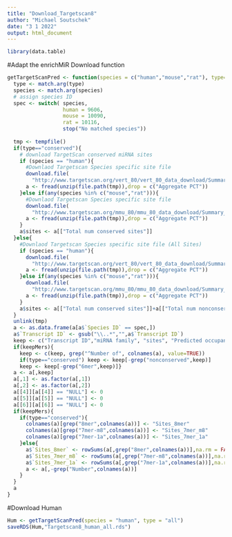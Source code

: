 ```yaml
---
title: "Download_Targetscan8"
author: "Michael Soutschek"
date: "3 1 2022"
output: html_document
---
```


```r
library(data.table)
```


#Adapt the enrichMiR Download function
```r
getTargetScanPred <- function(species = c("human","mouse","rat"), type=c("conserved","all"), keepMers=FALSE){
  type <- match.arg(type)
  species <- match.arg(species)
  # assign species ID
  spec <- switch( species,
                  human = 9606,
                  mouse = 10090,
                  rat = 10116, 
                  stop("No matched species"))
  
  tmp <- tempfile()
  if(type=="conserved"){
    # download TargetScan conserved miRNA sites
    if (species == "human"){
      #Downlaod Targetscan Species specific site file
      download.file(
        "http://www.targetscan.org/vert_80/vert_80_data_download/Summary_Counts.default_predictions.txt.zip", tmp)
      a <- fread(unzip(file.path(tmp)),drop = c("Aggregate PCT"))
    }else if(any(species %in% c("mouse","rat"))){
      #Downlaod Targetscan Species specific site file
      download.file(
        "http://www.targetscan.org/mmu_80/mmu_80_data_download/Summary_Counts.default_predictions.txt.zip", tmp)
      a <- fread(unzip(file.path(tmp)),drop = c("Aggregate PCT"))
    }
    a$sites <- a[["Total num conserved sites"]]
  }else{
    #Downlaod Targetscan Species specific site file (All Sites)
    if (species == "human"){
      download.file(
        "http://www.targetscan.org/vert_80/vert_80_data_download/Summary_Counts.all_predictions.txt.zip", tmp)
      a <- fread(unzip(file.path(tmp)),drop = c("Aggregate PCT"))
    }else if(any(species %in% c("mouse","rat"))){
      download.file(
        "http://www.targetscan.org/mmu_80/mmu_80_data_download/Summary_Counts.all_predictions.txt.zip", tmp)
      a <- fread(unzip(file.path(tmp)),drop = c("Aggregate PCT"))
    }
    a$sites <- a[["Total num conserved sites"]]+a[["Total num nonconserved sites"]]
  }
  unlink(tmp)
  a <- as.data.frame(a[a$`Species ID` == spec,])
  a$`Transcript ID` <- gsub("\\..*","",a$`Transcript ID`)
  keep <- c("Transcript ID","miRNA family", "sites", "Predicted occupancy - low miRNA","Predicted occupancy - high miRNA", "Predicted occupancy - transfected miRNA")
  if(keepMers){
    keep <- c(keep, grep("^Number of", colnames(a), value=TRUE))
    if(type=="conserved") keep <- keep[-grep("nonconserved",keep)]
    keep <- keep[-grep("6mer",keep)]}
  a <- a[,keep]
  a[,1] <- as.factor(a[,1])
  a[,2] <- as.factor(a[,2])
  a[[4]][a[[4]] == "NULL"] <- 0
  a[[5]][a[[5]] == "NULL"] <- 0
  a[[6]][a[[6]] == "NULL"] <- 0
  if(keepMers){
    if(type=="conserved"){
      colnames(a)[grep("8mer",colnames(a))] <- "Sites_8mer"
      colnames(a)[grep("7mer-m8",colnames(a))] <- "Sites_7mer_m8"
      colnames(a)[grep("7mer-1a",colnames(a))] <- "Sites_7mer_1a"
    }else{
      a$`Sites_8mer` <- rowSums(a[,grep("8mer",colnames(a))],na.rm = FALSE)
      a$`Sites_7mer_m8` <- rowSums(a[,grep("7mer-m8",colnames(a))],na.rm = FALSE)
      a$`Sites_7mer_1a` <- rowSums(a[,grep("7mer-1a",colnames(a))],na.rm = FALSE)
      a <- a[,-grep("Number",colnames(a))]
    }
  }
  a
}

```


#Download Human
```r
Hum <- getTargetScanPred(species = "human", type = "all")
saveRDS(Hum,"Targetscan8_human_all.rds")
```






